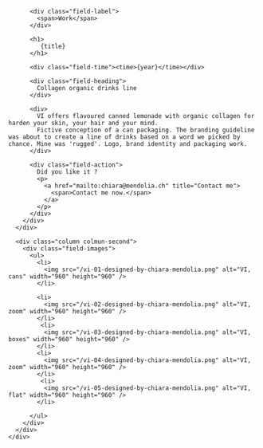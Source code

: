 

<Layout class="work" title={title}>
  <main class="region-content work">
    <div class="region">
      <div class="column column-first">
        <div class="field-body">

          <div class="field-label">
            <span>Work</span>
          </div>

          <h1>
             {title}
          </h1>

          <div class="field-time"><time>{year}</time></div>

          <div class="field-heading">
            Collagen organic drinks line
          </div>

          <div>
            VI offers flavoured canned lemonade with organic collagen for harden your skin, your hair and your mind.
            Fictive conception of a can packaging. The branding guideline was about to create a line of drinks based on a word we picked by chance. Mine was 'rugged'. Logo, brand identity and packaging work.
          </div>

          <div class="field-action">
            Did you like it ?
            <p>
              <a href="mailto:chiara@mendolia.ch" title="Contact me">
                <span>Contact me now.</span>
              </a>
            </p>
          </div>
        </div>
      </div>

      <div class="column colmun-second">
        <div class="field-images">
          <ul>
            <li>
              <img src="/vi-01-designed-by-chiara-mendolia.png" alt="VI, cans" width="960" height="960" />
            </li>

            <li>
              <img src="/vi-02-designed-by-chiara-mendolia.png" alt="VI, zoom" width="960" height="960" />
            </li>
             <li>
              <img src="/vi-03-designed-by-chiara-mendolia.png" alt="VI, boxes" width="960" height="960" />
            </li>
            <li>
              <img src="/vi-04-designed-by-chiara-mendolia.png" alt="VI, zoom" width="960" height="960" />
            </li>
             <li>
              <img src="/vi-05-designed-by-chiara-mendolia.png" alt="VI, flat" width="960" height="960" />
            </li>

          </ul>
        </div>
      </div>
    </div>

  </main>
</Layout>
